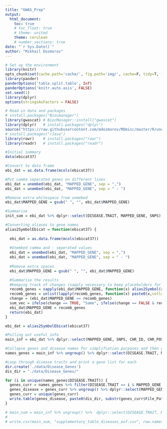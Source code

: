 ```yaml
---
title: "GWAS_Prep"
output:
  html_document:
    toc: true
    # toc_float: true
    # theme: united
    theme: cerulean
    # number_sections: true
date: "`r Sys.Date()`"
author: "Mikhail Dozmorov"
---
```


```r
# Set up the environment
library(knitr)
opts_chunk$set(cache.path='cache/', fig.path='img/', cache=F, tidy=T, fig.keep='high', echo=F, dpi=100, warnings=F, message=F, comment=NA, warning=F, results='as.is', fig.width = 10, fig.height = 6) #out.width=700, 
library(pander)
panderOptions('table.split.table', Inf)
panderOptions('knitr.auto.asis', FALSE)
set.seed(1)
library(dplyr)
options(stringsAsFactors = FALSE)
```

```r
# Read in data and packages
# install.packages("Biocmanager")
library(gwascat) # BiocManager::install("gwascat")
library(dplyr)   # install.packages("dplyr")
source("https://raw.githubusercontent.com/mdozmorov/MDmisc/master/R/unembed.R") # library(MDmisc)  
# install.packages("rJava")
library(rowr)    # install.packages("rowr")
library(readr)   # install.packages("readr")
```

```r
#Initial summary
data(ebicat37)

#Convert to data frame
ebi_dat = as.data.frame(mcols(ebicat37))

#Put comma seperated genes on different lines
ebi_dat = unembed(ebi_dat, "MAPPED_GENE", sep = ",")
ebi_dat = unembed(ebi_dat, "MAPPED_GENE", sep = " - ")

#Remove extra whitespace from unmebed
ebi_dat$MAPPED_GENE = gsub(" ", "", ebi_dat$MAPPED_GENE)

#Summarise
init_sum = ebi_dat %>% dplyr::select(DISEASE.TRAIT, MAPPED_GENE, SNPS)  %>% distinct() %>% group_by(DISEASE.TRAIT) %>% summarise(snp_count_total = length(unique(SNPS)), snp_count_no_gene = sum(MAPPED_GENE == ""), snp_prop_nogene = snp_count_no_gene/snp_count_total,gene_count_total = length(unique(MAPPED_GENE)) - sum(unique(MAPPED_GENE =="")))
```

```r
#Converting aliases to gene names
alias2SymbolEbicat = function(ebicat37) {
  
  ebi_dat = as.data.frame(mcols(ebicat37))
  
  #Unembed comma and - seperated values
  ebi_dat = unembed(ebi_dat, "MAPPED_GENE", sep = ",")
  ebi_dat = unembed(ebi_dat, "MAPPED_GENE", sep = " - ")
  
  #Remove extra spaces
  ebi_dat$MAPPED_GENE = gsub(" ", "", ebi_dat$MAPPED_GENE)

  #Summarise the results
  #Keeping track of changes (sapply necessary to keep placeholders for unmapped genes)
  recomb_genes = sapply(ebi_dat$MAPPED_GENE, function(x) alias2Symbol(x, species = "Hs"))
  recomb_genes = unlist(lapply(recomb_genes, function(x) paste0(x,collapse=' ')))
  change = (ebi_dat$MAPPED_GENE == recomb_genes)
  sum_vec = ifelse(change == TRUE, "Same", ifelse(change == FALSE & recomb_genes == "", "No Match", "Converted"))
  ebi_dat$MAPPED_GENE = recomb_genes
  return(ebi_dat)
}

ebi_dat = alias2SymbolEbicat(ebicat37)

#Pulling out useful info
main_inf = ebi_dat %>% dplyr::select(MAPPED_GENE, SNPS, CHR_ID, CHR_POS, INITIAL.SAMPLE.DESCRIPTION, MAPPED_TRAIT, MAPPED_TRAIT_URI, DISEASE.TRAIT)

```

```r
#Collapse genes and disease names for simplifcation purposes and then get unique combinations
names_genes = main_inf %>% ungroup() %>% dplyr::select(DISEASE.TRAIT, MAPPED_GENE) %>% distinct()

#Loop through disease traits and print a gene list for each
dir.create('./data/Disease_Genes')
dis_dir = "./data/Disease_Genes/"

for (i in unique(names_genes$DISEASE.TRAIT)) {
  genes_curr = names_genes %>% filter(DISEASE.TRAIT == i & MAPPED_GENE != "") %>% dplyr::select(DISEASE.TRAIT, MAPPED_GENE) %>% mutate(DISEASE.TRAIT = gsub("\\/", "-", DISEASE.TRAIT), DISEASE.TRAIT = gsub("\\*", "-", DISEASE.TRAIT), File_Path =  DISEASE.TRAIT[1]) %>% ungroup() %>% dplyr::select(DISEASE.TRAIT, MAPPED_GENE, File_Path) %>% distinct()
  genes_disease = genes_curr %>% ungroup() %>% dplyr::select(MAPPED_GENE) %>% distinct()
  genes_curr = unique(genes_curr)
  write.table(genes_disease, paste0(dis_dir, substr(genes_curr$File_Path[1],1,100), ".txt"), row.names = FALSE, col.names = FALSE)
}
```

```r
# main_sum = main_inf %>% ungroup() %>%  dplyr::select(DISEASE.TRAIT, MAPPED_GENE, Category, SNPS)  %>% distinct() %>% group_by(DISEASE.TRAIT) %>% mutate(snp_count_total = length(unique(SNPS)), snp_count_no_gene = sum(MAPPED_GENE == ""), snp_prop_nogene = snp_count_no_gene/snp_count_total,gene_count_total = length(unique(MAPPED_GENE))) %>% dplyr::select(DISEASE.TRAIT, Category, snp_count_total, snp_count_no_gene, snp_prop_nogene, gene_count_total) %>% distinct()
# 
# write.csv(main_sum, "supplementary_table_diseases_eof.csv", row.names = FALSE)
```
